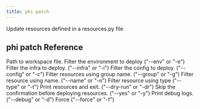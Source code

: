 ```yaml
---
title: phi patch
---
```


Update resources defined in a resources.py file

## phi patch Reference

<ResponseField name="resources_file" type="str">
 Path to workspace file.
</ResponseField>
<ResponseField name="env_filter" type="str">
 Filter the environment to deploy ("--env" or "-e")
</ResponseField>
<ResponseField name="infra_filter" type="str">
 Filter the infra to deploy. ("--infra" or "-i")
</ResponseField>
<ResponseField name="config_filter" type="str">
 Filter the config to deploy. ("--config" or "-c")
</ResponseField>
<ResponseField name="group_filter" type="str">
 Filter resources using group name. ("--group" or "-g")
</ResponseField>
<ResponseField name="name_filter" type="str">
 Filter resource using name. ("--name" or "-n")
</ResponseField>
<ResponseField name="type_filter" type="str">
 Filter resource using type ("--type" or "-t")
</ResponseField>
<ResponseField name="dry_run" type="bool">
 Print resources and exit. ("--dry-run" or "-dr")
</ResponseField>
<ResponseField name="auto_confirm" type="bool">
 Skip the confirmation before deploying resources. ("--yes" or "-y")
</ResponseField>
<ResponseField name="print_debug_log" type="bool">
 Print debug logs. ("--debug" or "-d")
</ResponseField>
<ResponseField name="force" type="bool">
 Force ("--force" or "-f")
</ResponseField>